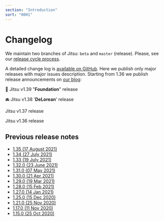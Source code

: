```yaml
---
section: "Introduction"
sort: "0001"
---
```


# Changelog

We maintain two branches of Jitsu: `beta` and `master` (release). Please, see our [release cycle process](/docs/changelog/release-cycle).

A detailed change log is [available on GitHub](https://github.com/jitsucom/jitsu/releases). Here we publish only major releases with major issues description.
Starting from 1.36 we publish release announcements on [our blog](/blog):

<LargeLink href="/blog/jitsu-1.39">🌱 Jitsu v1.39 "<b>Foundation</b>" release</LargeLink>

<LargeLink href="/blog/jitsu-1.38">🚘️ Jitsu v1.38 '<b>DeLorean</b>' release</LargeLink>

<LargeLink href="/blog/jitsu-1.37">Jitsu v1.37 release</LargeLink>

<LargeLink href="/blog/jitsu-1.36">Jitsu v1.36 release</LargeLink>

## Previous release notes

* [1.35 \(17 August 2021\)](/docs/changelog/1.35.0-17-aug-2021)
* [1.34 \(27 July 2021\)](/docs/changelog/1.34.0-27-july-2021)
* [1.33 \(19 July 2021\)](/docs/changelog/1.33.0-19-july-2021)
* [1.32.0 \(23 June 2021\)](/docs/changelog/1.32.0-23-june-2021)
* [1.31.0 \(07 May 2021\)](/docs/changelog/1.31.0-07-may-2021)
* [1.30.0 \(21 Apr 2021\)](/docs/changelog/1.30.0-21-apr-2021)
* [1.29.0 \(19 Mar 2021\)](/docs/changelog/1.29.0-19-mar-2021)
* [1.28.0 \(15 Feb 2021\)](/docs/changelog/1.28.0-15-feb-2021)
* [1.27.0 \(14 Jan 2021\)](/docs/changelog/v1.27.0-14-jan-2021)
* [1.25.0 \(15 Dec 2020\)](/docs/changelog/v1.25.0-15-dec-2020)
* [1.21.0 \(25 Nov 2020\)](/docs/changelog/v1.21.0-25-nov-2020)
* [1.17.0 \(11 Nov 2020\)](/docs/changelog/v1.17.0-11-nov-2020)
* [1.15.0 \(25 Oct 2020\)](/docs/changelog/v1.15.0-25-oct-2020)
